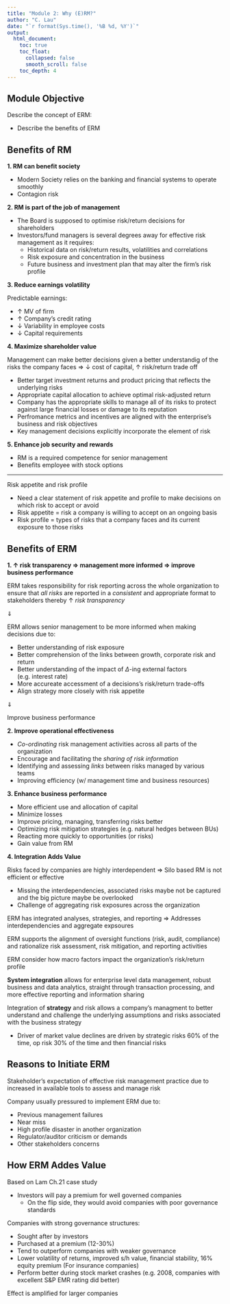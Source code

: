 ```yaml
---
title: "Module 2: Why (E)RM?"
author: "C. Lau"
date: "`r format(Sys.time(), '%B %d, %Y')`"
output: 
  html_document:
    toc: true
    toc_float:
      collapsed: false
      smooth_scroll: false
    toc_depth: 4
---
```


## Module Objective

Describe the concept of ERM:

* Describe the benefits of ERM

## Benefits of RM

**1. RM can benefit society**

* Modern Society relies on the banking and financial systems to operate smoothly
* Contagion risk

**2. RM is part of the job of management**

* The Board is supposed to optimise risk/return decisions for shareholders
* Investors/fund managers is several degrees away for effective risk management as it requires:
    * Historical data on risk/return results, volatilities and correlations
    * Risk exposure and concentration in the business
    * Future business and investment plan that may alter the firm's risk profile

**3. Reduce earnings volatility**

Predictable earnings:

* $\uparrow$ MV of firm
* $\uparrow$ Company's credit rating
* $\downarrow$ Variability in employee costs
* $\downarrow$ Capital requirements

**4. Maximize shareholder value**

Management can make better decisions given a better understandig of the risks the company faces $\Rightarrow$ $\downarrow$ cost of capital, $\uparrow$ risk/return trade off

* Better target investment returns and product pricing that reflects the underlying risks
* Appropriate capital allocation to achieve optimal risk-adjusted return
* Company has the appropriate skills to manage all of its risks to protect against large financial losses or damage to its reputation
* Perfromance metrics and incentives are aligned with the enterprise's business and risk objectives
* Key management decisions explicitly incorporate the element of risk

**5. Enhance job security and rewards**

* RM is a required competence for senior management
* Benefits employee with stock options

***

Risk appetite and risk profile

* Need a clear statement of risk appetite and profile to make decisions on which risk to accept or avoid
* Risk appetite = risk a company is willing to accept on an ongoing basis
* Risk profile = types of risks that a company faces and its current exposure to those risks

## Benefits of ERM

**1. $\uparrow$ risk transparency $\Rightarrow$ management more informed $\Rightarrow$ improve business performance**

ERM takes responsibility for risk reporting across the whole organization to ensure that *all risks* are reported in a *consistent* and appropriate format to stakeholders thereby $\uparrow$ *risk transparency*

$\Downarrow$

ERM allows senior management to be more informed when making decisions due to:

* Better understanding of risk exposure
* Better comprehension of the links between growth, corporate risk and return
* Better understanding of the impact of $\Delta$-ing external factors (e.g. interest rate)
* More accureate accessment of a decisions's risk/return trade-offs
* Align strategy more closely with risk appetite

$\Downarrow$

Improve business performance

**2. Improve operational effectiveness**

* *Co-ordinating* risk management activities across all parts of the organization
* Encourage and facilitating the *sharing of risk information*
* Identifying and assessing *links* between risks managed by various teams
* Improving efficiency (w/ management time and business resources)

**3. Enhance business performance**

* More efficient use and allocation of capital
* Minimize losses
* Improve pricing, managing, transferring risks better
* Optimizing risk mitigation strategies (e.g. natural hedges between BUs)
* Reacting more quickly to opportunities (or risks)
* Gain value from RM

**4. Integration Adds Value**

Risks faced by companies are highly interdependent $\Rightarrow$ Silo based RM is not efficient or effective

* Missing the interdependencies, associated risks maybe not be captured and the big picture maybe be overlooked
* Challenge of aggregating risk exposures across the organization

ERM has integrated analyses, strategies, and reporting $\Rightarrow$ Addresses interdependencies and aggregate expsoures

ERM supports the alignment of oversight functions (risk, audit, compliance) and rationalize risk assessment, risk mitigation, and reporting activities

ERM consider how macro factors impact the organization's risk/return profile

**System integration** allows for enterprise level data management, robust business and data analytics, straight through transaction processing, and more effective reporting and information sharing

Integration of **strategy** and risk allows a company's managment to better understand and challenge the underlying assumptions and risks associated with the business strategy

* Driver of market value declines are driven by strategic risks 60% of the time, op risk 30% of the time and then financial risks



## Reasons to Initiate ERM

Stakeholder's expectation of effective risk management practice due to increased in available tools to assess and manage risk

Company usually pressured to implement ERM due to:

* Previous management failures
* Near miss
* High profile disaster in another organization
* Regulator/auditor criticism or demands
* Other stakeholders concerns

## How ERM Addes Value

Based on Lam Ch.21 case study

* Investors will pay a premium for well governed companies
    * On the flip side, they would avoid companies with poor governance standards

Companies with strong governance structures:

* Sought after by investors
* Purchased at a premium (12-30%)
* Tend to outperform companies with weaker governance
* Lower volatility of returns, improved s/h value, financial stability, 16% equity premium (For insurance companies)
* Perform better during stock market crashes (e.g. 2008, companies with excellent S&P EMR rating did better)

Effect is amplified for larger companies